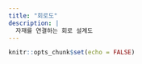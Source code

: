 ```yaml
---
title: "회로도"
description: |
  자재를 연결하는 회로 설계도
---
```


```r
knitr::opts_chunk$set(echo = FALSE)
```

